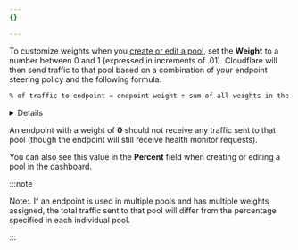 ```yaml
---
{}

---
```



To customize weights when you [create or edit a pool](/load-balancing/pools/create-pool/), set the **Weight** to a number between 0 and 1 (expressed in increments of .01). Cloudflare will then send traffic to that pool based on a combination of your endpoint steering policy and the following formula.

```txt
% of traffic to endpoint = endpoint weight ÷ sum of all weights in the pool
```


<Details header="Endpoint weight example">

Here’s an example applying weights to three endpoints with a **Random** endpoint steering policy:

* **Weights:** Endpoint A = 0.25; Endpoint B = 0.25; Endpoint C = 0.50
* **When all endpoints are healthy**, each endpoint will receive the following proportion of total traffic: A = 25%; B = 25%; C = 50%.
* **When one endpoint is unhealthy** (such as endpoint C), each healthy endpoint will receive the following proportion of total traffic: A = 50%; B=50%.

A significant amount of traffic is required for the distribution to converge on the expected values.


</Details>

An endpoint with a weight of **0** should not receive any traffic sent to that pool (though the endpoint will still receive health monitor requests).

You can also see this value in the **Percent** field when creating or editing a pool in the dashboard.

:::note

Note:. If an endpoint is used in multiple pools and has multiple weights assigned, the total traffic sent to that pool will differ from the percentage specified in each individual pool.


:::
